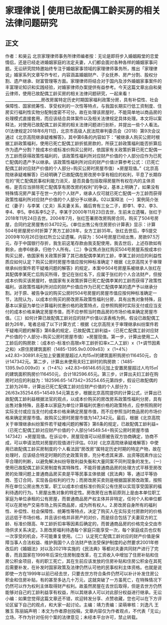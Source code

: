 # 家理律说 | 使用已故配偶工龄买房的相关法律问题研究
## 正文
作者：和昊云 北京家理律师事务所律师编者按：无论是即将步入婚姻殿堂的恋爱情侣，还是已经走进婚姻家庭的法定夫妻，人们都会面对各种各样的婚姻家事问题。无讼研究院特邀始终专注于婚姻家事领域的家理律师事务所，推出「家理律说」婚家系列文章写作专栏，内容涵盖婚姻财产、子女抚养、房产分割、股权分割、遗产继承、财富管理等方面。家理律师将结合对于国内及涉外婚姻家事案件的丰富理论知识和实践经验，对婚家律师办案提供有益参考。今天这篇文章出自和昊云律师，使用已故配偶工龄买房的相关法律问题研究，一起来看！__________________房改房属特定历史时期国家福利政策分房，具有补偿性、社会保障性、国家统筹性、享受权利的一次性等特点，与我国长期实行低工资制度、住房实行福利性实物分配制度密不可分。故在处理该房屋时，不能简单地以商品房的处理模式直接套用，而应该结合具体案件以及相关法律规定具体处理。本文将以案释法，对使用已故配偶工龄买房的相关法律问题进行剖析，并提出一些个人看法。01法律规定2018年6月11日，北京市高级人民法院审判委员会（2018）第9次会议通过《北京高院继承疑难解答》，其中第6条的内容如下：“被继承人购买公房时根据工龄政策福利，使用已死亡配偶工龄折抵房款的，所获工龄政策福利能否折算后作为遗产分割？按成本价或标准价购买公房时，依国家有关政策折算已死亡配偶一方工龄而获得政策性福利的，该政策性福利所对应财产价值的个人部分应作为已死亡配偶的遗产予以继承。该政策性福利所对应的财产价值计算参考公式：（已死亡配偶工龄对应财产价值的个人部分÷购买公房时房屋市值）×房屋现值。”《北京高院继承疑难解答》已经明确了已故配偶在房改房中享有相应的权利，平息了长期存在的“死亡配偶民事权利能力消灭，是否具备包括取得房屋所有权在内的主体资格，是否应当排除死亡配偶享有房改房的权利”的争议，基本上明确了，如果没有特殊情况房产属于在世一方的个人财产，继承人仅可就已死亡配偶一方工龄而获得政策性福利所对应财产价值的个人部分予以继承。02以案释法（一）案例简介张红（妻子）与李某（丈夫）系夫妻关系，婚后育有三女二子，即李1、李2、李3、李4、李5。李6系李5之子。李某于2000年11月23日去世，生前未立遗嘱，张红于2018年11月24日去世。2004年7月，张红签署房改房购房合同，购买了504号房屋，合同约定房屋售价34702元。《单位出售公有住房房价计算表》显示：计算504号房屋房价时折算了男方工龄28年，女方工龄35年。张红去世后，李5提交2009年10月26日张红所立公证遗嘱，内容为：504号房屋已经出售，房款97.5万元，存于中国银行存折，我生前这笔存款由我支配使用，我去世后，上述存款如有剩余，由李6继承，归他个人所有。（二）争议焦点张红购买504号房屋系按成本价购买公房，依国家有关政策折算了其已故配偶李某的工龄，李某工龄对应的利益性质应如何认定？购买公房时房屋市值应按何种标准确定？根据《北京高院关于审理继承纠纷案件若干疑难问题的解答》的规定，本案中504号房屋系被继承人张红在其配偶李某死亡后购买所得，登记在张红名下，应属于张红的个人合法财产，但按成本价购买该房屋时，依国家有关政策折算已死亡配偶李某的工龄而获得了政策性福利，该政策性福利所对应的财产价值应作为已死亡配偶李某的遗产予以继承分割。对于原、被告争议的购买公房时504号房屋的房屋市值应按何种标准确定一节，法院认为，以成本价购买的房改房系政策性福利分房，具有出售对象特殊，且基本以家庭为单位计算福利优惠价格的政策特点，应参照购房时实际支付或应当支付的成本价格来确定房屋市值，而不应参照当时商品房的市场价格来确定房屋市值。（三）如何计算已故配偶工龄对应的财产价值以该表格为例，假设已故配偶工龄为26年，笔者总结了以下计算方式：根据《北京高院关于审理继承纠纷案件若干疑难问题的解答》第6条的规定，已故配偶工龄利益=（已死亡配偶工龄对应财产价值的个人部分÷购买公房时房屋市值）×房屋现值。第一步，计算出使用二人工龄后的购房款：（成本价-标准价高限x年工龄折扣率x二人工龄）x（1+调节因素之和）x原住房建筑面积（1485-1395.9x0.009x63）x（1+4%）x42.83=30891.8元加上安置房屋超过人均15㎡的建筑面积购房价116450元，合计147342元。第二步，计算出未使用夫妇工龄时的购房款：（1485-1395.9x0.009x0）x（1+4%）x42.83=66146.65元加上安置房屋超过人均15㎡的建筑面积购房价116450元，合计182596.65元。第三步，计算出夫妇工龄在购房时对应的利益为：182596.65-147342=35254.65元第四步，假设已故配偶的工龄为26年，计算出已死亡配偶工龄对应财产价值的个人部分为：26/63x35254.65=14549.54元第五步，根据北京高院提供的计算公式，计算出已故配偶工龄利益根据法官的观点，以成本价购买的房改房系政策性福利分房，具有出售对象特殊，且基本以家庭为单位计算福利优惠价格的政策特点，应参照购房时实际支付或应当支付的成本价格来确定房屋市值，而不应参照当时商品房的市场价格来确定房屋市值。故购买公房时房屋市值为147,342元。最后，根据《北京高院关于审理继承纠纷案件若干疑难问题的解答》第6条的规定，已故配偶工龄利益=（已死亡配偶工龄对应财产价值的个人部分14549.54÷购买公房时房屋市值147342）×房屋现值。在诉讼中，房屋现值可以经原被告双方协商确定，协商不成，可以申请法院对房屋的现值进行评估。03对《北京高院继承疑难解答》中使用已故配偶工龄买房制度的个人看法因“房改房”属特定历史时期的特定产物，故在处理时，应该结合特定时期的历史政策背景，充分考虑其来源、出资等因素作出公平合理的判断，以避免解决纠纷导致利益失衡和大量同案不同判现象的发生。（一）使用已故配偶工龄买房制度有其特殊性，不能将普通商品房的处理方式平移至房改房的处理问题上普通商品房买卖是平等民事主体依据《民法典》等，通过平等协商、签订合同，实现各自权利的行为；而房改房买卖则是根据国家房改政策，按照所在单位公房出售方案，职工以成本价或标准价购买公有住房以实现享受国家的福利待遇的行为。1.房屋出售对象的特定性。房改房在出售前原则上是由本单位职工家庭为单位承租的公有房屋，而普通商品房产权主体并非特定，任何个人和单位都可以在房地产交易市场上购买商品房，成为所有权人。2.房改房自身所有的福利性、补偿性、社会保障性、统筹性等特点，决定了购买人在实际支付房款时的价格远远低于市场价格，并且该价格并非房产的对价，而是综合包括了夫妻双方的工龄、标准价限高、年工龄折扣率等因素后确定的，而普通商品房的价格完全交由市场供求关系决定。3.房改房福利待遇每个家庭只能享受一次，每个家庭成员也仅有一次享受的机会，不可能重复使用。（二）认定死亡配偶工龄对应的财产价值是保障当事人合法权益、维护我国个人合法财产依法受保护制度的必然要求2001年修改后的《婚姻法》对以及2021年实施的《民法典》等都对夫妻共同财产进行了完善，而且国家在1999年后深化住房制度改革，在工资收入中增加了住房补贴和住房公积金项目，有的职工死亡，其在生前应该发放的住房补贴和住房公积金在其死后需要补发，在补发时国家政策及法律仍然认可他的民事权利主体资格。也就是说即使一方在1999年以前已经去世，只要去世方符合条件仍然可以补计补发住房公积金和住房补贴，有的甚至多达几十万元，这就突破了一方虽死亡，在特殊情况下仍然可以作为权利主体取得财产权利。故虽然房屋在去世后取得，但是去世方仍然能够对自己的工龄利益享有权益，所以其继承人可以对此部分权益进行继承。无讼小编：如果您觉得这篇文章还不错，欢迎转发分享、点赞收藏，您也可以在下方评论区留下自己的观点，和大家一起讨论。主编：靖力责编：梁萌审核：刘逸凡 王雅玉 陈丽娟声明：本文为作者原创投稿，文章内容仅为作者观点，不代表「无讼」立场，不作为针对任何个案的法律意见；未经本平台许可，禁止转载。